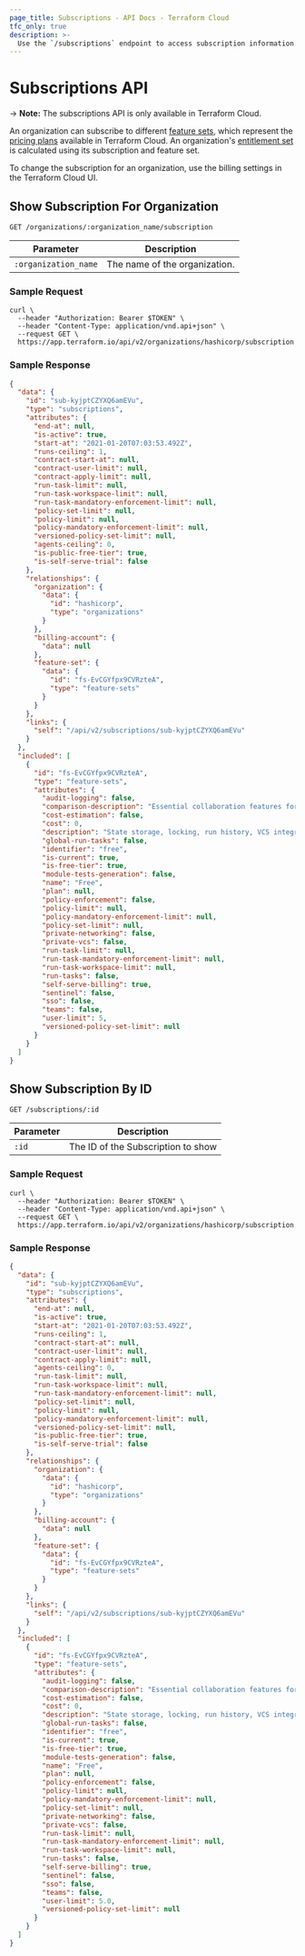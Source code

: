 ```yaml
---
page_title: Subscriptions - API Docs - Terraform Cloud
tfc_only: true
description: >-
  Use the `/subscriptions` endpoint to access subscription information. Get an organization's subscription, and access a subscription by ID using the HTTP API.
---
```


[200]: https://developer.mozilla.org/en-US/docs/Web/HTTP/Status/200

[201]: https://developer.mozilla.org/en-US/docs/Web/HTTP/Status/201

[202]: https://developer.mozilla.org/en-US/docs/Web/HTTP/Status/202

[204]: https://developer.mozilla.org/en-US/docs/Web/HTTP/Status/204

[400]: https://developer.mozilla.org/en-US/docs/Web/HTTP/Status/400

[401]: https://developer.mozilla.org/en-US/docs/Web/HTTP/Status/401

[403]: https://developer.mozilla.org/en-US/docs/Web/HTTP/Status/403

[404]: https://developer.mozilla.org/en-US/docs/Web/HTTP/Status/404

[409]: https://developer.mozilla.org/en-US/docs/Web/HTTP/Status/409

[412]: https://developer.mozilla.org/en-US/docs/Web/HTTP/Status/412

[422]: https://developer.mozilla.org/en-US/docs/Web/HTTP/Status/422

[429]: https://developer.mozilla.org/en-US/docs/Web/HTTP/Status/429

[500]: https://developer.mozilla.org/en-US/docs/Web/HTTP/Status/500

[504]: https://developer.mozilla.org/en-US/docs/Web/HTTP/Status/504

[JSON API document]: /terraform/cloud-docs/api-docs#json-api-documents

[JSON API error object]: https://jsonapi.org/format/#error-objects

# Subscriptions API

-> **Note:** The subscriptions API is only available in Terraform Cloud.

An organization can subscribe to different [feature sets](/terraform/cloud-docs/api-docs/feature-sets), which represent the [pricing plans](/terraform/cloud-docs/overview) available in Terraform Cloud. An organization's [entitlement set](/terraform/cloud-docs/api-docs#feature-entitlements) is calculated using its subscription and feature set.

To change the subscription for an organization, use the billing settings in the Terraform Cloud UI.

## Show Subscription For Organization

`GET /organizations/:organization_name/subscription`

| Parameter            | Description                   |
| -------------------- | ----------------------------- |
| `:organization_name` | The name of the organization. |

### Sample Request

```shell
curl \
  --header "Authorization: Bearer $TOKEN" \
  --header "Content-Type: application/vnd.api+json" \
  --request GET \
  https://app.terraform.io/api/v2/organizations/hashicorp/subscription
```

### Sample Response

```json
{
  "data": {
    "id": "sub-kyjptCZYXQ6amEVu",
    "type": "subscriptions",
    "attributes": {
      "end-at": null,
      "is-active": true,
      "start-at": "2021-01-20T07:03:53.492Z",
      "runs-ceiling": 1,
      "contract-start-at": null,
      "contract-user-limit": null,
      "contract-apply-limit": null,
      "run-task-limit": null,
      "run-task-workspace-limit": null,
      "run-task-mandatory-enforcement-limit": null,
      "policy-set-limit": null,
      "policy-limit": null,
      "policy-mandatory-enforcement-limit": null,
      "versioned-policy-set-limit": null,
      "agents-ceiling": 0,
      "is-public-free-tier": true,
      "is-self-serve-trial": false
    },
    "relationships": {
      "organization": {
        "data": {
          "id": "hashicorp",
          "type": "organizations"
        }
      },
      "billing-account": {
        "data": null
      },
      "feature-set": {
        "data": {
          "id": "fs-EvCGYfpx9CVRzteA",
          "type": "feature-sets"
        }
      }
    },
    "links": {
      "self": "/api/v2/subscriptions/sub-kyjptCZYXQ6amEVu"
    }
  },
  "included": [
    {
      "id": "fs-EvCGYfpx9CVRzteA",
      "type": "feature-sets",
      "attributes": {
        "audit-logging": false,
        "comparison-description": "Essential collaboration features for practitioners and small teams.",
        "cost-estimation": false,
        "cost": 0,
        "description": "State storage, locking, run history, VCS integration, private module registry, and remote operations",
        "global-run-tasks": false,
        "identifier": "free",
        "is-current": true,
        "is-free-tier": true,
        "module-tests-generation": false,
        "name": "Free",
        "plan": null,
        "policy-enforcement": false,
        "policy-limit": null,
        "policy-mandatory-enforcement-limit": null,
        "policy-set-limit": null,
        "private-networking": false,
        "private-vcs": false,
        "run-task-limit": null,
        "run-task-mandatory-enforcement-limit": null,
        "run-task-workspace-limit": null,
        "run-tasks": false,
        "self-serve-billing": true,
        "sentinel": false,
        "sso": false,
        "teams": false,
        "user-limit": 5,
        "versioned-policy-set-limit": null
      }
    }
  ]
}
```

## Show Subscription By ID

`GET /subscriptions/:id`

| Parameter | Description                        |
| --------- | ---------------------------------- |
| `:id`     | The ID of the Subscription to show |

### Sample Request

```shell
curl \
  --header "Authorization: Bearer $TOKEN" \
  --header "Content-Type: application/vnd.api+json" \
  --request GET \
  https://app.terraform.io/api/v2/organizations/hashicorp/subscription
```

### Sample Response

```json
{
  "data": {
    "id": "sub-kyjptCZYXQ6amEVu",
    "type": "subscriptions",
    "attributes": {
      "end-at": null,
      "is-active": true,
      "start-at": "2021-01-20T07:03:53.492Z",
      "runs-ceiling": 1,
      "contract-start-at": null,
      "contract-user-limit": null,
      "contract-apply-limit": null,
      "agents-ceiling": 0,
      "run-task-limit": null,
      "run-task-workspace-limit": null,
      "run-task-mandatory-enforcement-limit": null,
      "policy-set-limit": null,
      "policy-limit": null,
      "policy-mandatory-enforcement-limit": null,
      "versioned-policy-set-limit": null,
      "is-public-free-tier": true,
      "is-self-serve-trial": false
    },
    "relationships": {
      "organization": {
        "data": {
          "id": "hashicorp",
          "type": "organizations"
        }
      },
      "billing-account": {
        "data": null
      },
      "feature-set": {
        "data": {
          "id": "fs-EvCGYfpx9CVRzteA",
          "type": "feature-sets"
        }
      }
    },
    "links": {
      "self": "/api/v2/subscriptions/sub-kyjptCZYXQ6amEVu"
    }
  },
  "included": [
    {
      "id": "fs-EvCGYfpx9CVRzteA",
      "type": "feature-sets",
      "attributes": {
        "audit-logging": false,
        "comparison-description": "Essential collaboration features for practitioners and small teams.",
        "cost-estimation": false,
        "cost": 0,
        "description": "State storage, locking, run history, VCS integration, private module registry, and remote operations",
        "global-run-tasks": false,
        "identifier": "free",
        "is-current": true,
        "is-free-tier": true,
        "module-tests-generation": false,
        "name": "Free",
        "plan": null,
        "policy-enforcement": false,
        "policy-limit": null,
        "policy-mandatory-enforcement-limit": null,
        "policy-set-limit": null,
        "private-networking": false,
        "private-vcs": false,
        "run-task-limit": null,
        "run-task-mandatory-enforcement-limit": null,
        "run-task-workspace-limit": null,
        "run-tasks": false,
        "self-serve-billing": true,
        "sentinel": false,
        "sso": false,
        "teams": false,
        "user-limit": 5.0,
        "versioned-policy-set-limit": null
      }
    }
  ]
}
```
